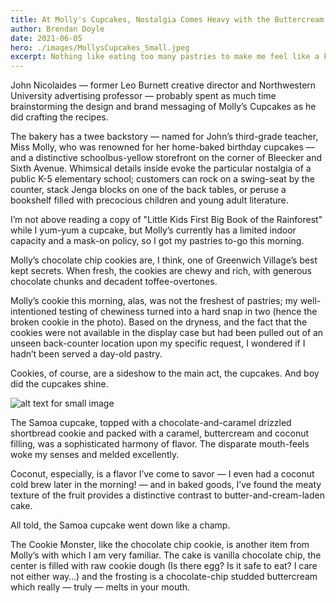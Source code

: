 ```yaml
---
title: At Molly's Cupcakes, Nostalgia Comes Heavy with the Buttercream
author: Brendan Doyle
date: 2021-06-05
hero: ./images/MollysCupcakes_Small.jpeg
excerpt: Nothing like eating too many pastries to make me feel like a kid again.
---
```


John Nicolaides — former Leo Burnett creative director and Northwestern University advertising professor — probably spent as much time brainstorming the design and brand messaging of Molly’s Cupcakes as he did crafting the recipes.

The bakery has a twee backstory — named for John’s third-grade teacher, Miss Molly, who was renowned for her home-baked birthday cupcakes — and a distinctive schoolbus-yellow storefront on the corner of Bleecker and Sixth Avenue. Whimsical details inside evoke the particular nostalgia of a public K-5 elementary school; customers can rock on a swing-seat by the counter, stack Jenga blocks on one of the back tables, or peruse a bookshelf filled with precocious children and young adult literature.

I’m not above reading a copy of "Little Kids First Big Book of the Rainforest" while I yum-yum a cupcake, but Molly’s currently has a limited indoor capacity and a mask-on policy, so I got my pastries to-go this morning.

Molly’s chocolate chip cookies are, I think, one of Greenwich Village’s best kept secrets. When fresh, the cookies are chewy and rich, with generous chocolate chunks and decadent toffee-overtones.

Molly’s cookie this morning, alas, was not the freshest of pastries; my well-intentioned testing of chewiness turned into a hard snap in two (hence the broken cookie in the photo). Based on the dryness, and the fact that the cookies were not available in the display case but had been pulled out of an unseen back-counter location upon my specific request, I wondered if I hadn’t been served a day-old pastry.

Cookies, of course, are a sideshow to the main act, the cupcakes. And boy did the cupcakes shine.
<div class="Image__Small">
  <img src="./images/CookieMonsterCupcake_Small.jpeg" alt="alt text for small image" />
</div>


The Samoa cupcake, topped with a chocolate-and-caramel drizzled shortbread cookie and packed with a caramel, buttercream and coconut filling, was a sophisticated harmony of flavor. The disparate mouth-feels woke my senses and melded excellently.

Coconut, especially, is a flavor I’ve come to savor — I even had a coconut cold brew later in the morning! — and in baked goods, I’ve found the meaty texture of the fruit provides a distinctive contrast to butter-and-cream-laden cake.

All told, the Samoa cupcake went down like a champ.

The Cookie Monster, like the chocolate chip cookie, is another item from Molly’s with which I am very familiar. The cake is vanilla chocolate chip, the center is filled with raw cookie dough (Is there egg? Is it safe to eat? I care not either way…) and the frosting is a chocolate-chip studded buttercream which really — truly — melts in your mouth.

